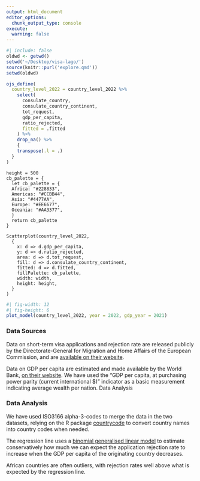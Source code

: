 ```yaml
---
output: html_document
editor_options: 
  chunk_output_type: console
execute: 
  warning: false
---
```

<!--- js dependencies -->
<script src="https://d3js.org/d3.v7.min.js"></script>
<script src="js/scatterplot.js"></script>

```r
#| include: false
oldwd <- getwd()
setwd('~/Desktop/visa-lago/')
source(knitr::purl('explore.qmd'))
setwd(oldwd)
```

```r
ojs_define(
  country_level_2022 = country_level_2022 %>% 
    select(
      consulate_country,
      consulate_country_continent,
      tot_request,
      gdp_per_capita,
      ratio_rejected,
      fitted = .fitted
    ) %>% 
    drop_na() %>% 
    {
    transpose(.l = .)
  }
)
```

```ojs
height = 500
cb_palette = {
  let cb_palette = {
  Africa: "#228833",
  Americas: "#CCBB44",
  Asia: "#4477AA",
  Europe: "#EE6677",
  Oceania: "#AA3377",
  }
  return cb_palette
}
```

```ojs
Scatterplot(country_level_2022,
  {
    x: d => d.gdp_per_capita,
    y: d => d.ratio_rejected,
    area: d => d.tot_request,
    fill: d => d.consulate_country_continent,
    fitted: d => d.fitted,
    fillPalette: cb_palette,
    width: width,
    height: height,
  }
)
```


```r
#| fig-width: 12
#| fig-height: 6
plot_model(country_level_2022, year = 2022, gdp_year = 2021)
```

:::: {.grid}

::: {.g-col-12 .g-col-md-6}

### Data Sources

Data on short-term visa applications and rejection rate are released publicly by the Directorate-General for Migration and Home Affairs of the European Commission, and are [available on their website](https://home-affairs.ec.europa.eu/policies/schengen-borders-and-visa/visa-policy_en#paragraph_1903).

Data on GDP per capita are estimated and made available by the World Bank, [on their website](https://datacatalog.worldbank.org/search/dataset/0037712/World-Development-Indicators). We have used the “GDP per capita, at purchasing power parity (current international $)” indicator as a basic measurement indicating average wealth per nation.
Data Analysis

:::

::: {.g-col-12 .g-col-md-6}

### Data Analysis

We have used ISO3166 alpha-3-codes to merge the data in the two datasets, relying on the R package [countrycode](https://joss.theoj.org/papers/10.21105/joss.00848) to convert country names into country codes when needed.

The regression line uses a [binomial generalised linear model](https://stat.ethz.ch/R-manual/R-devel/library/stats/html/00Index.html) to estimate conservatively how much we can expect the application rejection rate to increase when the GDP per capita of the originating country decreases. 

African countries are often outliers, with rejection rates well above what is expected by the regression line.

:::

::::